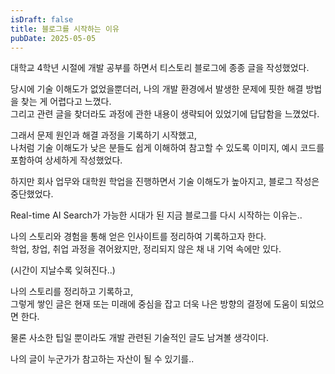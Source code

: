 ```yaml
---
isDraft: false
title: 블로그를 시작하는 이유
pubDate: 2025-05-05
---
```


대학교 4학년 시절에 개발 공부를 하면서 티스토리 블로그에 종종 글을 작성했었다.   

당시에 기술 이해도가 없었을뿐더러, 나의 개발 환경에서 발생한 문제에 핏한 해결 방법을 찾는 게 어렵다고 느꼈다.   
그리고 관련 글을 찾더라도 과정에 관한 내용이 생략되어 있었기에 답답함을 느꼈었다.

그래서 문제 원인과 해결 과정을 기록하기 시작했고,   
나처럼 기술 이해도가 낮은 분들도 쉽게 이해하여 참고할 수 있도록 이미지, 예시 코드를 포함하여 상세하게 작성했었다.

하지만 회사 업무와 대학원 학업을 진행하면서 기술 이해도가 높아지고, 블로그 작성은 중단했었다.

Real-time AI Search가 가능한 시대가 된 지금 블로그를 다시 시작하는 이유는..

나의 스토리와 경험을 통해 얻은 인사이트를 정리하여 기록하고자 한다.   
학업, 창업, 취업 과정을 겪어왔지만, 정리되지 않은 채 내 기억 속에만 있다.

(시간이 지날수록 잊혀진다..)

나의 스토리를 정리하고 기록하고,   
그렇게 쌓인 글은 현재 또는 미래에 중심을 잡고 더욱 나은 방향의 결정에 도움이 되었으면 한다.   

물론 사소한 팁일 뿐이라도 개발 관련된 기술적인 글도 남겨볼 생각이다.

나의 글이 누군가가 참고하는 자산이 될 수 있기를..